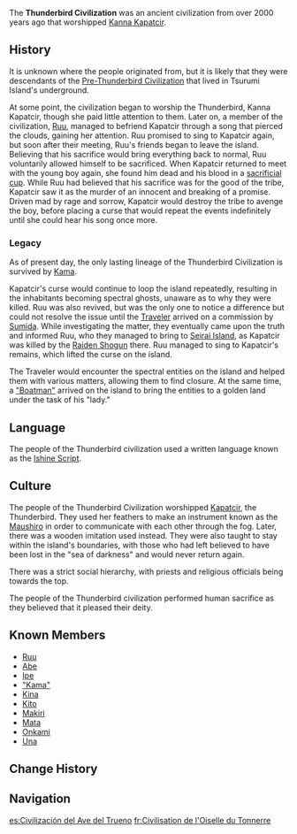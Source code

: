 {{Terminology Infobox
|type   = Lore
|type2  = Ancient Civilizations
|region = Inazuma
}}
The '''Thunderbird Civilization''' was an ancient civilization from over 2000 years ago that worshipped [[Kanna Kapatcir]].

==History==
It is unknown where the people originated from, but it is likely that they were descendants of the [[Pre-Thunderbird Civilization]] that lived in Tsurumi Island's underground.

At some point, the civilization began to worship the Thunderbird, Kanna Kapatcir, though she paid little attention to them. Later on, a member of the civilization, [[Ruu]], managed to befriend Kapatcir through a song that pierced the clouds, gaining her attention. Ruu promised to sing to Kapatcir again, but soon after their meeting, Ruu's friends began to leave the island. Believing that his sacrifice would bring everything back to normal, Ruu voluntarily allowed himself to be sacrificed. When Kapatcir returned to meet with the young boy again, she found him dead and his blood in a [[Omen of Thunderstorm|sacrificial cup]]. While Ruu had believed that his sacrifice was for the good of the tribe, Kapatcir saw it as the murder of an innocent and breaking of a promise. Driven mad by rage and sorrow, Kapatcir would destroy the tribe to avenge the boy, before placing a curse that would repeat the events indefinitely until she could hear his song once more.

===Legacy===
As of present day, the only lasting lineage of the Thunderbird Civilization is survived by [[Kama]].

Kapatcir's curse would continue to loop the island repeatedly, resulting in the inhabitants becoming spectral ghosts, unaware as to why they were killed. Ruu was also revived, but was the only one to notice a difference but could not resolve the issue until the [[Traveler]] arrived on a commission by [[Sumida]]. While investigating the matter, they eventually came upon the truth and informed Ruu, who they managed to bring to [[Seirai Island]], as Kapatcir was killed by the [[Raiden Shogun]] there. Ruu managed to sing to Kapatcir's remains, which lifted the curse on the island.

The Traveler would encounter the spectral entities on the island and helped them with various matters, allowing them to find closure. At the same time, a [["Boatman"]] arrived on the island to bring the entities to a golden land under the task of his "lady."

==Language==
The people of the Thunderbird civilization used a written language known as the [[Ishine Script]].

==Culture==
The people of the Thunderbird Civilization worshipped [[Kapatcir]], the Thunderbird. They used her feathers to make an instrument known as the [[Maushiro (A Particularly Particular Author)|Maushiro]] in order to communicate with each other through the fog. Later, there was a wooden imitation used instead. They were also taught to stay within the island's boundaries, with those who had left believed to have been lost in the "sea of darkness" and would never return again.

There was a strict social hierarchy, with priests and religious officials being towards the top.

The people of the Thunderbird civilization performed human sacrifice as they believed that it pleased their deity.

==Known Members==
* [[Ruu]]
* [[Abe]]
* [[Ipe]]
* [["Kama"]]
* [[Kina]]
* [[Kito]]
* [[Makiri]]
* [[Mata]]
* [[Onkami]]
* [[Una]]

==Change History==
{{Change History|introduced=2.2}}

==Navigation==
{{Lore Navbox|Civilization}}

[[es:Civilización del Ave del Trueno]]
[[fr:Civilisation de l'Oiselle du Tonnerre]]